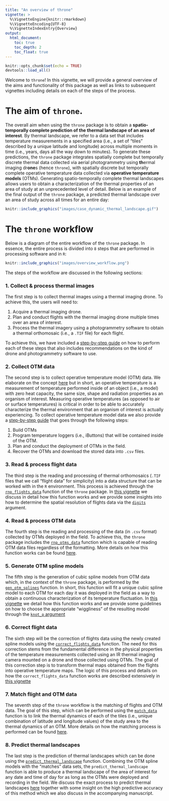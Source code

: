 ```yaml
---
title: "An overview of throne"
vignette: >
  %\VignetteEngine{knitr::rmarkdown}
  %\VignetteEncoding{UTF-8}
  %\VignetteIndexEntry{Overview}
output:
  html_document:
    toc: true
    toc_depth: 2
    toc_float: true
---
```

```r
knitr::opts_chunk$set(echo = TRUE)
devtools::load_all()
```

Welcome to `throne`! In this vignette, we will provide a general overview of the aims and functionality of this package as well as links to subsequent vignettes including details on each of the steps of the process. 

# The aim of `throne`. 

The overall aim when using the `throne` package is to obtain a **spatio-temporally complete prediction of the thermal landscape of an area of interest**. By thermal landscape, we refer to a data set that includes temperature measurements in a specified area (i.e., a set of "tiles" described by a unique latitude and longitude) across multiple moments in time (i.e., years, days all the way down to minutes). To generate these predictions, the `throne` package integrates spatially complete but temporally discrete thermal data collected via aerial photogrammetry using **th**ermal imaging dr**one**s (hence `throne`), with spatially discrete but temporally complete operative temperature data collected via **operative temperature models** (OTMs). Generating spatio-temporally complete thermal landscapes allows users to obtain a characterization of the thermal properties of an area of study at an unprecedented level of detail. Below is an example of the final output of the `throne` package, a predicted thermal landscape over an area of study across all times for an entire day: 

```r
knitr::include_graphics("images/case_dynamic_thermal_landscape.gif")
```

# The `throne` workflow

Below is a diagram of the entire workflow of the `throne` package. In essence, the entire process is divided into `8` steps that are performed in processing software and in `R`: 

```r
knitr::include_graphics("images/overview_workflow.png")
```

The steps of the workflow are discussed in the following sections:

### **1. Collect & process thermal images**

The first step is to collect thermal images using a thermal imaging drone. To achieve this, the users will need to:

1. Acquire a thermal imaging drone. 
2. Plan and conduct flights with the thermal imaging drone multiple times over an area of interest. 
3. Process the thermal imagery using a photogrammetry software to obtain a thermal orthomosaic (i.e., a `.TIF` file) for each flight. 

To achieve this, we have included a [step-by-step guide](https://ggcostoya.github.io/throne/articles/collect_n_process_thermal_images.html) on how to perform each of these steps that also includes recommendations on the kind of drone and photogrammetry software to use. 

### **2. Collect OTM data**

The second step is to collect operative temperature model (OTM) data. We elaborate on the concept [here](https://ggcostoya.github.io/throne/articles/collect_otm_data.html#building-otms) but in short, an operative temperature is a measurement of temperature performed inside of an object (i.e., a model) with zero heat capacity, the same size, shape and radiation properties as an organism of interest. Measuring operative temperatures (as opposed to air or surface temperatures) is critical in order to be able to accurately characterize the thermal environment that an organism of interest is actually experiencing. To collect operative temperature model data we also provide a [step-by-step guide](https://ggcostoya.github.io/throne/articles/collect_otm_data.html) that goes through the following steps: 

1. Build OTMs
2. Program temperature loggers (i.e., iButtons) that will be contained inside of the OTM.
3. Plan and conduct the deployment of OTMs in the field. 
4. Recover the OTMs and download the stored data into `.csv` files. 

### **3. Read & process flight data**

The third step is the reading and processing of thermal orthomosaics (`.TIF` files that we call "flight data" for simplicity) into a data structure that can be worked with in the `R` environment. This process is achieved through the [`rnp_flights_data`](https://ggcostoya.github.io/throne/reference/rnp_flights_data.html) function of the `throne` package. In [this vignette](https://ggcostoya.github.io/throne/articles/rnp_flights_data.html) we discuss in detail how this function works and we provide some insights into how to determine the spatial resolution of flights data via the [`digits`](https://ggcostoya.github.io/throne/articles/rnp_flights_data.html#digits) argument. 

### **4. Read & process OTM data**

The fourth step is the reading and processing of the data (in `.csv` format) collected by OTMs deployed in the field. To achieve this, the `throne` package includes the [`rnp_otms_data`](https://ggcostoya.github.io/throne/reference/rnp_otms_data.html) function which is capable of reading OTM data files regardless of the formatting. More details on how this function works can be found [here](https://ggcostoya.github.io/throne/articles/rnp_otms_data_gen_otm_splines.html#how-the-rnp_otms_data-function-works).

### **5. Generate OTM spline models**

The fifth step is the generation of cubic spline models from OTM data which, in the context of the `throne` package, is performed by the [`gen_otm_splines`](https://ggcostoya.github.io/throne/reference/gen_otm_splines.html) function. In short, this function will fit a unique cubic spline model to each OTM for each day it was deployed in the field as a way to obtain a continuous characterization of its temperature fluctuation. In [this vignette](https://ggcostoya.github.io/throne/articles/rnp_otms_data_gen_otm_splines.html#how-the-rnp_otms_data-function-works) we detail how this function works and we provide some guidelines on how to choose the appropriate "wiggliness" of the resulting model through the [`knot_p` argument](https://ggcostoya.github.io/throne/articles/rnp_otms_data_gen_otm_splines.html#choosing-the-appropriate-knot_p-value-)

### **6. Correct flight data**

The sixth step will be the correction of flights data using the newly created spline models using the [`correct_flights_data`](https://ggcostoya.github.io/throne/reference/correct_flights_data.html) function. The need for this correction stems from the fundamental difference in the physical properties of the temperature measurements collected using an IR thermal imaging camera mounted on a drone and those collected using OTMs. The goal of this correction step is to transform thermal maps obtained from the flights into operative temperature maps. The logic of this process and details on how the `correct_flights_data` function works are described extensively in [this vignette](https://ggcostoya.github.io/throne/articles/correct_flights_data.html#overview)

### **7. Match flight and OTM data**

The seventh step of the `throne` workflow is the matching of flights and OTM data. The goal of this step, which can be performed using the [`match_data`](https://ggcostoya.github.io/throne/reference/match_data.html) function is to link the thermal dynamics of each of the tiles (i.e., unique combination of latitude and longitude values) of the study area to the thermal dynamics of an OTM. More details on how the matching process is performed can be found [here](https://ggcostoya.github.io/throne/articles/predict_thermal_landscapes.html#the-match_data-function). 

### **8. Predict thermal landscapes**

The last step is the prediction of thermal landscapes which can be done using the [`predict_thermal_landscape`](https://ggcostoya.github.io/throne/reference/predict_thermal_landscapes.html) function. Combining the OTM spline models with the "matches" data sets, the `predict_thermal_landscape` function is able to produce a thermal landscape of the area of interest for any date and time of day for as long as the OTMs were deployed and recording in the field. We discuss the exact process to predict thermal landscapes [here](https://ggcostoya.github.io/throne/articles/predicting_thermal_landscapes.html#predicting-thermal-landscapes) together with some insight on the high predictive accuracy of this method which we also discuss in the accompanying manuscript. 




